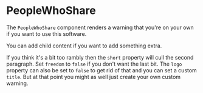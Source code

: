 
# PeopleWhoShare

The `PeopleWhoShare` component renders a warning that you're on your own if
you want to use this software.

<Example
  Component={PeopleCode}
  code={PeopleSrc}
  expand
/>

You can add child content if you want to add something extra.

<Example
  Component={People2Code}
  code={People2Src}
  expand
/>

If you think it's a bit too rambly then the `short` property will cull the
second paragraph.  Set `freedom` to `false` if you don't want the last bit.
The `logo` property can also be set to `false` to get rid of that and you
can set a custom `title`.  But at that point you might as well just create
your own custom warning.

<Example
  Component={PeopleShortCode}
  code={PeopleShortSrc}
  expand
/>

